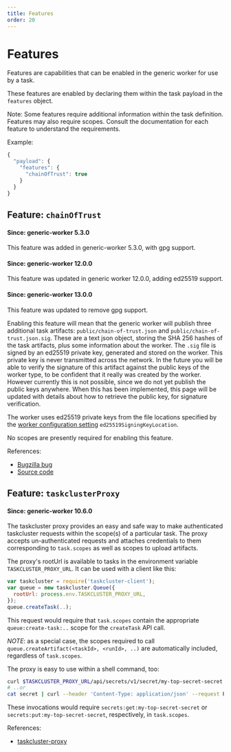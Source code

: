 ```yaml
---
title: Features
order: 20
---
```


# Features

Features are capabilities that can be enabled in the generic worker for use by
a task.

These features are enabled by declaring them within the task payload in the
`features` object.

Note: Some features require additional information within the task definition.
Features may also require scopes.  Consult the documentation for each feature
to understand the requirements.

Example:

```js
{
  "payload": {
    "features": {
      "chainOfTrust": true
    }
  }
}
```

## Feature: `chainOfTrust`

#### Since: generic-worker 5.3.0

This feature was added in generic-worker 5.3.0, with gpg support.

#### Since: generic-worker 12.0.0

This feature was updated in generic worker 12.0.0, adding ed25519 support.

#### Since: generic-worker 13.0.0

This feature was updated to remove gpg support.

Enabling this feature will mean that the generic worker will publish three
additional task artifacts: `public/chain-of-trust.json` and
`public/chain-of-trust.json.sig`. These are a text json object, storing the
SHA 256 hashes of the task artifacts, plus some information about the worker.
The `.sig` file is signed by an ed25519 private key, generated and stored on
the worker. This private key is never transmitted across the network. In
the future you will be able to verify the signature of this artifact against
the public keys of the worker type, to be confident that it really was
created by the worker. However currently this is not possible, since we do
not yet publish the public keys anywhere. When this has been implemented,
this page will be updated with details about how to retrieve the public key,
for signature verification.

The worker uses ed25519 private keys from the file locations specified by the
[worker configuration
setting](/reference/workers/generic-worker#set-up-your-env)
`ed25519SigningKeyLocation`.

No scopes are presently required for enabling this feature.

References:

* [Bugzilla bug](https://bugzilla.mozilla.org/show_bug.cgi?id=1287112)
* [Source code](https://github.com/taskcluster/taskcluster/blob/main/workers/generic-worker/chain_of_trust.go)


## Feature: `taskclusterProxy`

#### Since: generic-worker 10.6.0

The taskcluster proxy provides an easy and safe way to make authenticated
taskcluster requests within the scope(s) of a particular task.  The proxy
accepts un-authenticated requests and attaches credentials to them
corresponding to `task.scopes` as well as scopes to upload artifacts.

The proxy's rootUrl is available to tasks in the environment variable
`TASKCLUSTER_PROXY_URL`.  It can be used with a client like this:

```js
var taskcluster = require('taskcluster-client');
var queue = new taskcluster.Queue({
  rootUrl: process.env.TASKCLUSTER_PROXY_URL,
});
queue.createTask(..);
```

This request would require that `task.scopes` contain the appropriate
`queue:create-task:..` scope for the `createTask` API call.

*NOTE*: as a special case, the scopes required to call
`queue.createArtifact(<taskId>, <runId>, ..)` are automatically included,
regardless of `task.scopes`.

The proxy is easy to use within a shell command, too:

```sh
curl $TASKCLUSTER_PROXY_URL/api/secrets/v1/secret/my-top-secret-secret
# ..or
cat secret | curl --header 'Content-Type: application/json' --request PUT --data @- $TASKCLUSTER_PROXY_URL/api/secrets/v1/secret/my-top-secret-secret
```

These invocations would require `secrets:get:my-top-secret-secret` or `secrets:put:my-top-secret-secret`, respectively, in `task.scopes`.

References:

* [taskcluster-proxy](https://github.com/taskcluster/taskcluster-proxy)

